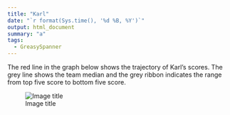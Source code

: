 ```yaml
---
title: "Karl"
date: "`r format(Sys.time(), '%d %B, %Y')`"
output: html_document
summary: "a"
tags:
  - GreasySpanner
---
```


The red line in the graph below shows the trajectory of Karl's scores. The grey line shows the team median and the grey ribbon indicates the range from top five score to bottom five score.

![Image title](Karl.jpg)
